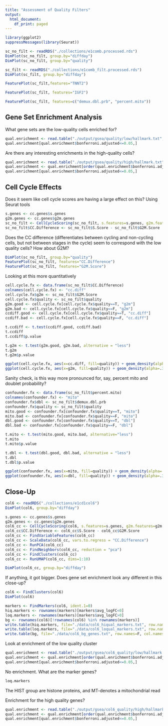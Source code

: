 ```yaml
---
title: "Assessment of Quality Filters"
output:
  html_document:
    df_print: paged
---
```



```r
library(ggplot2)
suppressMessages(library(Seurat))
```

```r
sc_no_filt <- readRDS("./collections/e1comb.processed.rds")
DimPlot(sc_no_filt, group.by="diffday")
DimPlot(sc_no_filt, group.by="quality")
```

```r
sc_filt <- readRDS("./collections/e1comb_filt.processed.rds")
DimPlot(sc_filt, group.by="diffday")
```

```r
FeaturePlot(sc_filt,features="TNNT2")
```

```r
FeaturePlot(sc_filt, features="IGF2")
```

```r
FeaturePlot(sc_filt, features=c("demux.dbl.prb", "percent.mito"))
```

## Gene Set Enrichment Analysis

What gene sets are the low-quality cells enriched for?
```r
qual.enrichment <- read.table("./output/gsea/quality/low/hallmark.txt", skip=3, sep="\t", header=T)
qual.enrichment[qual.enrichment$bonferroni.adjusted<=0.05,]
```

Are there any interesting enrichments in the high-quality cells?
```r
qual.enrichment <- read.table("./output/gsea/quality/high/hallmark.txt", skip=3, sep="\t", header=T)
qual.enrichment <- qual.enrichment[order(qual.enrichment$bonferroni.adjusted),]
qual.enrichment[qual.enrichment$bonferroni.adjusted<=0.05,]
```

## Cell Cycle Effects
Does it seem like cell cycle scores are having a large effect on this?  Using Seurat tools
```r
s.genes <- cc.genes$s.genes
g2m.genes <- cc.genes$g2m.genes
sc_no_filt <- CellCycleScoring(sc_no_filt, s.features=s.genes, g2m.features=g2m.genes, set.ident=F)
sc_no_filt$CC.Difference <- sc_no_filt$S.Score - sc_no_filt$G2M.Score
```

Does the CC difference (differentiates between cycling and non-cycling cells, but not between stages in the cycle) seem to correspond with the low quality cells? How about G2M?
```r
DimPlot(sc_no_filt, group.by="quality")
FeaturePlot(sc_no_filt, features="CC.Difference")
FeaturePlot(sc_no_filt, features="G2M.Score")
```

Looking at this more quantitatively
```r
cell.cycle.fx <- data.frame(sc_no_filt$CC.Difference)
colnames(cell.cycle.fx) <- "cc.diff"
cell.cycle.fx$g2m <- sc_no_filt$G2M.Score
cell.cycle.fx$quality <- sc_no_filt$quality
g2m.good <- cell.cycle.fx[cell.cycle.fx$quality==T, "g2m"]
g2m.bad <- cell.cycle.fx[cell.cycle.fx$quality==F, "g2m"]
ccdiff.good <- cell.cycle.fx[cell.cycle.fx$quality==T, "cc.diff"]
ccdiff.bad <- cell.cycle.fx[cell.cycle.fx$quality==F, "cc.diff"]

t.ccdiff <- t.test(ccdiff.good, ccdiff.bad)
t.ccdiff
t.ccdiff$p.value

t.g2m <- t.test(g2m.good, g2m.bad, alternative = "less")
t.g2m
t.g2m$p.value

ggplot(cell.cycle.fx, aes(x=cc.diff, fill=quality)) + geom_density(alpha=.3)
ggplot(cell.cycle.fx, aes(x=g2m, fill=quality)) + geom_density(alpha=.3)
```

Sanity check, is this way more pronounced for, say, percent mito and doublet probability?
```r
confounder.fx <- data.frame(sc_no_filt$percent.mito)
colnames(confounder.fx) <- "mito"
confounder.fx$dbl <- sc_no_filt$demux.dbl.prb
confounder.fx$quality <- sc_no_filt$quality
mito.good <- confounder.fx[confounder.fx$quality==T, "mito"]
mito.bad <- confounder.fx[confounder.fx$quality==F, "mito"]
dbl.good <- confounder.fx[confounder.fx$quality==T, "dbl"]
dbl.bad <- confounder.fx[confounder.fx$quality==F, "dbl"]

t.mito <- t.test(mito.good, mito.bad, alternative="less")
t.mito
t.mito$p.value

t.dbl <- t.test(dbl.good, dbl.bad, alternative = "less")
t.dbl
t.dbl$p.value

ggplot(confounder.fx, aes(x=mito, fill=quality)) + geom_density(alpha=.3)
ggplot(confounder.fx, aes(x=dbl, fill=quality)) + geom_density(alpha=.3)
```

## Close-Up
```r
col6 <- readRDS("./collections/e1cd1col6")
DimPlot(col6, group.by="diffday")
```

```r
s.genes <- cc.genes$s.genes
g2m.genes <- cc.genes$g2m.genes
col6_cc <- CellCycleScoring(col6, s.features=s.genes, g2m.features=g2m.genes, set.ident=F)
col6_cc$CC.Difference <- col6_cc$S.Score - col6_cc$G2M.Score
col6_cc <- FindVariableFeatures(col6_cc)
col6_cc <- ScaleData(col6_cc, vars.to.regress = "CC.Difference")
col6_cc <- RunPCA(col6_cc)
col6_cc <- FindNeighbors(col6_cc, reduction = "pca")
col6_cc <- FindClusters(col6_cc)
col6_cc <- RunUMAP(col6_cc, dims=1:10)
```

```r
DimPlot(col6_cc, group.by="diffday")
```

If anything, it got bigger.  Does gene set enrichment look any different in this close-up?
```r
col6 <- FindClusters(col6)
DimPlot(col6)
```
```r
markers <- FindMarkers(col6, ident.1=0)
hiq.markers <- rownames(markers)[markers$avg_logFC<0]
loq.markers <- rownames(markers)[markers$avg_logFC>0]
bg <- rownames(col6)[!rownames(col6) %in% rownames(markers)]
write.table(hiq.markers, file="./data/col6_hiqual_markers.txt", row.names=F, col.names=F, quote=F)
write.table(loq.markers, file="./data/col6_loqual_markers.txt", row.names=F, col.names=F, quote=F)
write.table(bg, file="./data/col6_bg_genes.txt", row.names=F, col.names=F, quote=F)
```

Look at enrichment of the low quality cluster
```r
qual.enrichment <- read.table("./output/gsea/col6_quality/low/hallmark.txt", skip=3, sep="\t", header=T)
qual.enrichment <- qual.enrichment[order(qual.enrichment$bonferroni.adjusted),]
qual.enrichment[qual.enrichment$bonferroni.adjusted<=0.05,]
```

No enrichment.  What are the marker genes?
```r
loq.markers
```
The HIST group are histone proteins, and MT-denotes a mitochondrial read

Enrichment for the high quality genes?
```r
qual.enrichment <- read.table("./output/gsea/col6_quality/high/hallmark.txt", skip=3, sep="\t", header=T)
qual.enrichment <- qual.enrichment[order(qual.enrichment$bonferroni.adjusted),]
qual.enrichment[qual.enrichment$bonferroni.adjusted<=0.05,]
```